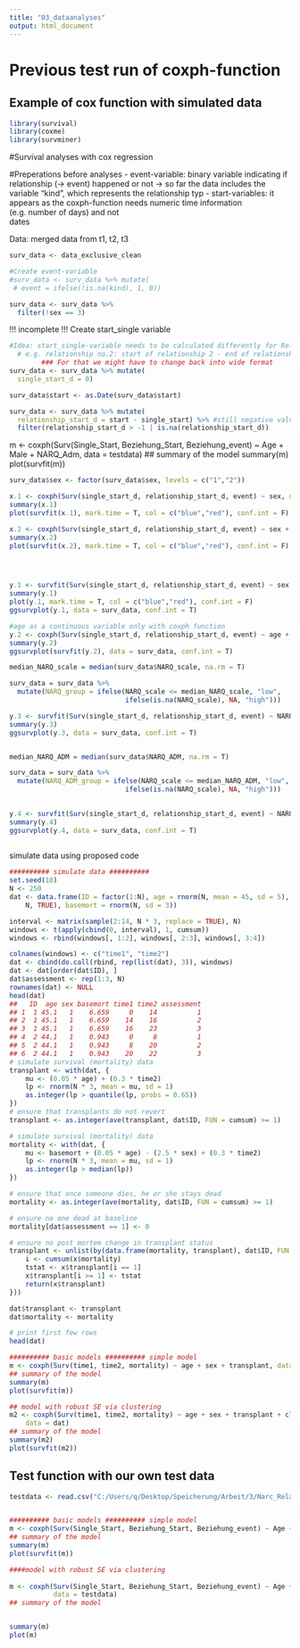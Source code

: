 ```yaml
---
title: "03_dataanalyses"
output: html_document
---
```



# Previous test run of coxph-function
## Example of cox function with simulated data
```r
library(survival)
library(coxme)
library(survminer)
```

#Survival analyses with cox regression

#Preperations before analyses
  - event-variable: binary variable indicating if relationship (-> event) happened or not
                    -> so far the data includes the variable "kind", which represents the relationship typ
  - start-variables: it appears as the coxph-function needs numeric time information (e.g. number of days) and not  
                      dates
                      
  
Data: merged data from t1, t2, t3
```r
surv_data <- data_exclusive_clean

#Create event-variable
#surv_data <- surv_data %>% mutate(
 # event = ifelse(!is.na(kind), 1, 0))

surv_data <- surv_data %>%
  filter(!sex == 3)
```

!!! incomplete !!!
Create start_single variable
```r
#Idea: start_single-variable needs to be calculated differently for Relationship order > 1
  # e.g. relationship no.2: start of relationship 2 - end of relationship 1
        ### For that we might have to change back into wide format
surv_data <- surv_data %>% mutate(
  single_start_d = 0)

surv_data$start <- as.Date(surv_data$start)

surv_data <- surv_data %>% mutate(
  relationship_start_d = start - single_start) %>% #still negative values, needs further checking, approx. 10
  filter(relationship_start_d > -1 | is.na(relationship_start_d))

```


m <- coxph(Surv(Single_Start, Beziehung_Start, Beziehung_event) ~ Age + Male + NARQ_Adm, data = testdata)
## summary of the model
summary(m)
plot(survfit(m))

```r

surv_data$sex <- factor(surv_data$sex, levels = c("1","2"))

x.1 <- coxph(Surv(single_start_d, relationship_start_d, event) ~ sex, data = surv_data)
summary(x.1)
plot(survfit(x.1), mark.time = T, col = c("blue","red"), conf.int = F)

x.2 <- coxph(Surv(single_start_d, relationship_start_d, event) ~ sex + cluster(session), data = surv_data)
summary(x.2)
plot(survfit(x.2), mark.time = T, col = c("blue","red"), conf.int = F)




y.1 <- survfit(Surv(single_start_d, relationship_start_d, event) ~ sex + cluster(session), data = surv_data)
summary(y.1)
plot(y.1, mark.time = T, col = c("blue","red"), conf.int = F)
ggsurvplot(y.1, data = surv_data, conf.int = T)

#age as a continuous variable only with coxph function 
y.2 <- coxph(Surv(single_start_d, relationship_start_d, event) ~ age + cluster(session), data = surv_data)
summary(y.2)
ggsurvplot(survfit(y.2), data = surv_data, conf.int = T)

median_NARQ_scale = median(surv_data$NARQ_scale, na.rm = T)

surv_data = surv_data %>%
  mutate(NARQ_group = ifelse(NARQ_scale <= median_NARQ_scale, "low", 
                             ifelse(is.na(NARQ_scale), NA, "high")))

y.3 <- survfit(Surv(single_start_d, relationship_start_d, event) ~ NARQ_group + cluster(session), data = surv_data)
summary(y.3)
ggsurvplot(y.3, data = surv_data, conf.int = T)


median_NARQ_ADM = median(surv_data$NARQ_ADM, na.rm = T)

surv_data = surv_data %>%
  mutate(NARQ_ADM_group = ifelse(NARQ_scale <= median_NARQ_ADM, "low", 
                             ifelse(is.na(NARQ_scale), NA, "high")))
                             

y.4 <- survfit(Surv(single_start_d, relationship_start_d, event) ~ NARQ_ADM_group + cluster(session), data = surv_data)
summary(y.4)
ggsurvplot(y.4, data = surv_data, conf.int = T)
                      
```








simulate data using proposed code
```r
########## simulate data ##########
set.seed(10)
N <- 250
dat <- data.frame(ID = factor(1:N), age = rnorm(N, mean = 45, sd = 5), sex = sample(0:1, 
    N, TRUE), basemort = rnorm(N, sd = 3))

interval <- matrix(sample(2:14, N * 3, replace = TRUE), N)
windows <- t(apply(cbind(0, interval), 1, cumsum))
windows <- rbind(windows[, 1:2], windows[, 2:3], windows[, 3:4])

colnames(windows) <- c("time1", "time2")
dat <- cbind(do.call(rbind, rep(list(dat), 3)), windows)
dat <- dat[order(dat$ID), ]
dat$assessment <- rep(1:3, N)
rownames(dat) <- NULL
head(dat)
##   ID  age sex basemort time1 time2 assessment
## 1  1 45.1   1    6.659     0    14          1
## 2  1 45.1   1    6.659    14    16          2
## 3  1 45.1   1    6.659    16    23          3
## 4  2 44.1   1    0.943     0     8          1
## 5  2 44.1   1    0.943     8    20          2
## 6  2 44.1   1    0.943    20    22          3
# simulate survival (mortality) data
transplant <- with(dat, {
    mu <- (0.05 * age) + (0.3 * time2)
    lp <- rnorm(N * 3, mean = mu, sd = 1)
    as.integer(lp > quantile(lp, probs = 0.65))
})
# ensure that transplants do not revert
transplant <- as.integer(ave(transplant, dat$ID, FUN = cumsum) >= 1)

# simulate survival (mortality) data
mortality <- with(dat, {
    mu <- basemort + (0.05 * age) - (2.5 * sex) + (0.3 * time2)
    lp <- rnorm(N * 3, mean = mu, sd = 1)
    as.integer(lp > median(lp))
})

# ensure that once someone dies, he or she stays dead
mortality <- as.integer(ave(mortality, dat$ID, FUN = cumsum) >= 1)

# ensure no one dead at baseline
mortality[dat$assessment == 1] <- 0

# ensure no post mortem change in transplant status
transplant <- unlist(by(data.frame(mortality, transplant), dat$ID, FUN = function(x) {
    i <- cumsum(x$mortality)
    tstat <- x$transplant[i == 1]
    x$transplant[i >= 1] <- tstat
    return(x$transplant)
}))

dat$transplant <- transplant
dat$mortality <- mortality

# print first few rows
head(dat)
```

```r
########## basic models ########## simple model
m <- coxph(Surv(time1, time2, mortality) ~ age + sex + transplant, data = dat)
## summary of the model
summary(m)
plot(survfit(m))
```


```r
## model with robust SE via clustering
m2 <- coxph(Surv(time1, time2, mortality) ~ age + sex + transplant + cluster(ID), 
    data = dat)
## summary of the model
summary(m2)
plot(survfit(m2))
```

## Test function with our own test data
```r
testdata <- read.csv("C:/Users/q/Desktop/Speicherung/Arbeit/3/Narc_Relationship/narq_relationship_transitions/testdata.csv")


########## basic models ########## simple model
m <- coxph(Surv(Single_Start, Beziehung_Start, Beziehung_event) ~ Age + Male + NARQ_Adm, data = testdata)
## summary of the model
summary(m)
plot(survfit(m))

####model with robust SE via clustering
 
m <- coxph(Surv(Single_Start, Beziehung_Start, Beziehung_event) ~ Age + Male + NARQ_Adm + cluster(Session_Code),
           data = testdata)
## summary of the model


summary(m)
plot(m)
```


